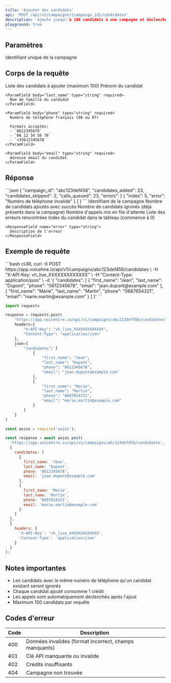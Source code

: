 ```yaml
---
title: 'Ajouter des candidats'
api: 'POST /api/v1/campaigns/{campaign_id}/candidates'
description: 'Ajoute jusqu\'à 100 candidats à une campagne et déclenche automatiquement les appels'
playground: true
---
```


## Paramètres

<ParamField path="campaign_id" type="string" required>
  Identifiant unique de la campagne
</ParamField>

## Corps de la requête

<ParamField body="candidates" type="array" required>
  Liste des candidats à ajouter (maximum 100)
  
  <Expandable title="Propriétés de chaque candidat">
    <ParamField body="first_name" type="string" required>
      Prénom du candidat
    </ParamField>
    
    <ParamField body="last_name" type="string" required>
      Nom de famille du candidat
    </ParamField>
    
    <ParamField body="phone" type="string" required>
      Numéro de téléphone français (06 ou 07)
      
      Formats acceptés:
      - `0612345678`
      - `06 12 34 56 78`
      - `+33612345678`
    </ParamField>
    
    <ParamField body="email" type="string" required>
      Adresse email du candidat
    </ParamField>
  </Expandable>
</ParamField>

## Réponse

<ResponseExample>
```json
{
  "campaign_id": "abc123def456",
  "candidates_added": 23,
  "candidates_skipped": 2,
  "calls_queued": 23,
  "errors": [
    {
      "index": 5,
      "error": "Numéro de téléphone invalide"
    }
  ]
}
```
</ResponseExample>

<ResponseField name="campaign_id" type="string" required>
  Identifiant de la campagne
</ResponseField>

<ResponseField name="candidates_added" type="integer" required>
  Nombre de candidats ajoutés avec succès
</ResponseField>

<ResponseField name="candidates_skipped" type="integer" required>
  Nombre de candidats ignorés (déjà présents dans la campagne)
</ResponseField>

<ResponseField name="calls_queued" type="integer" required>
  Nombre d'appels mis en file d'attente
</ResponseField>

<ResponseField name="errors" type="array">
  Liste des erreurs rencontrées
  
  <Expandable title="Propriétés">
    <ResponseField name="index" type="integer">
      Index du candidat dans le tableau (commence à 0)
    </ResponseField>
    
    <ResponseField name="error" type="string">
      Description de l'erreur
    </ResponseField>
  </Expandable>
</ResponseField>

## Exemple de requête

<CodeGroup>
```bash cURL
curl -X POST https://app.voicehire.io/api/v1/campaigns/abc123def456/candidates \
  -H "X-API-Key: vh_live_XXXXXXXXXXXXX" \
  -H "Content-Type: application/json" \
  -d '{
    "candidates": [
      {
        "first_name": "Jean",
        "last_name": "Dupont",
        "phone": "0612345678",
        "email": "jean.dupont@example.com"
      },
      {
        "first_name": "Marie",
        "last_name": "Martin",
        "phone": "0687654321",
        "email": "marie.martin@example.com"
      }
    ]
  }'
```

```python Python
import requests

response = requests.post(
    "https://app.voicehire.io/api/v1/campaigns/abc123def456/candidates",
    headers={
        "X-API-Key": "vh_live_XXXXXXXXXXXXX",
        "Content-Type": "application/json"
    },
    json={
        "candidates": [
            {
                "first_name": "Jean",
                "last_name": "Dupont",
                "phone": "0612345678",
                "email": "jean.dupont@example.com"
            },
            {
                "first_name": "Marie",
                "last_name": "Martin",
                "phone": "0687654321",
                "email": "marie.martin@example.com"
            }
        ]
    }
)
```

```javascript Node.js
const axios = require('axios');

const response = await axios.post(
  'https://app.voicehire.io/api/v1/campaigns/abc123def456/candidates',
  {
    candidates: [
      {
        first_name: 'Jean',
        last_name: 'Dupont',
        phone: '0612345678',
        email: 'jean.dupont@example.com'
      },
      {
        first_name: 'Marie',
        last_name: 'Martin',
        phone: '0687654321',
        email: 'marie.martin@example.com'
      }
    ]
  },
  {
    headers: {
      'X-API-Key': 'vh_live_XXXXXXXXXXXXX',
      'Content-Type': 'application/json'
    }
  }
);
```
</CodeGroup>

## Notes importantes

- Les candidats avec le même numéro de téléphone qu'un candidat existant seront ignorés
- Chaque candidat ajouté consomme 1 crédit
- Les appels sont automatiquement déclenchés après l'ajout
- Maximum 100 candidats par requête

## Codes d'erreur

| Code | Description |
|------|-------------|
| 400 | Données invalides (format incorrect, champs manquants) |
| 401 | Clé API manquante ou invalide |
| 402 | Crédits insuffisants |
| 404 | Campagne non trouvée |